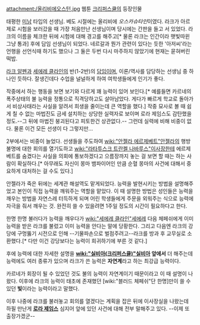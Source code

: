 attachment:/올리비에오스턴.jpg
웹툰 [[크리퍼스큘]]의 등장인물

태평한 [[미남]] 타입의 선생님. 베도 시절에는 올리비에 ''오스카슈타인''이였다. 
라크가 아르제로 시험을 보러갔을 때 가장 처음만난 선생님이며 당시에는 간판을 들고 서 있었다.
라크의 이름을 체크한 뒤에 시험에 대해 경고를 해주고[* 물론 라크는 인간이라 햇빛따윈 그냥 통과] 후에 담임 선생님이 되었다. 네르갈과 뭔가 관련이 있다는 듯한 '아저씨'라는 언행을 선언식때 하기도 했으나 그 둘은 두번 다시 마주하지 않았기에 현재는 묻혀버린 떡밥.

[[라크 알펜]]과 [[세에레 클라인]]의 반(1-2반)의 [[담임]]이며, 이론/역사를 담당하는 선생님 중 하나인 듯하다. 잘생긴데다 수업을 널널하게 하여 여학생들에게 인기가 좋다.

작중에서 하는 행동을 보면 보기와 다르게 꽤 능력이 있어 보인다.[* 예를들면 카르네의 폭주상태의 불 능력을 정통으로 직격당하고도 살아남았다. 게다가 빠르게 학교로 돌아가서 비상사태라는 사실을 알려서 희생을 줄이는데 큰 역할을 했다.]
작중 묘사로 볼 때 쉽게 칠 수 없는 마법진도 금세 설치하는 상당한 실력자로 보이며 로라 제임스도 감탄했을 정도.--그 뒤에 마법진 붕괴된다고 피토한건 상관없다.-- 
그런데 실력에 비해 비중이 없다. 물론 이건 모든 선생이 다 그렇지만... 

2부에서는 비중이 늘었다.
선생들을 주도하여 [[wiki:"안젤라 에르제베트"안젤라]]의 행방불명에 대한 회의를 열기도하고 [[wiki:"라타투스크 트란켈 나바루스"이사장]]한테 에르제베트를 숨겼다는 사실을 의회에 통보하겠다고 으름장까지 놓는 걸 보면 할 때는 하는 사람이 확실하다.[* 아무래도 자신이 몽마 뱀파이어인 만큼 순혈 몽마의 사건에 대해서 중요하게 대처하는 걸 수도 있다.]

안젤라가 죽은 뒤에는 세계관 해설역도 맡게되었다. 능력을 발현시키는 방법을 설명해주었고 본인이 직접 능력을 깨워주는 역할을 맡았다. 이 때 설명한 방법은 성인들은 능력을 깨우는 방법을 자연스레 터득하게 되며 어린 학생들에게 주문을 외워주는 식으로 능력에 자극을 줘서 깨우는 것. 완전히 쓸 수 있을려면 1주일 정도의 시간이 필요하다고 한다.

한명 한명 불러다가 능력을 깨우다가 [[wiki:"세에레 클라인"세에레]] 다음 체페쉬에게 이미 능력을 받은 라크를 불렀고 이미 능력을 안다는 말에 당황한다.
그리고 다음엔 라크의 강당에 구멍뚫기 시전으로 인해 --기물파손으로 벌점주려고--라크를 방과 후 교무실로 소환했다.[* 다만 이건 강당보다는 능력이 희귀하기에 부른 것 같다.] 

후에 능력에 대한 자세한 설명을 '''[[wiki:"실비아(크리퍼스큘)"실비아]] 앞에서''' 더 해주는데 능력에도 여러 종류가 있으며 라크가 쓴 능력은 '''자연계'''라고 하는 최강급 능력이다.

카르네가 회장이 될 수 있었던 것도 불의 능력이 자연계이기 때문이라고 이 때 설명이 나왔다. 이후에 라크의 능력이 태초에 존재했던 [wiki:"블러드 체페쉬"단 한명]만이 쓸 수 있던 '''빛'''이라는 능력이라고 말했다.

이후 나중에 라크를 불러놓고 회의를 열겠다는 계획을 잡은 뒤에 이사장실을 나왔는데 하필 만난게 '''[[로라 제임스]]''' 심지어 앞에 있던 사건에 대해 전부 말해주고 있다. --이제 또 출장가겠군--
